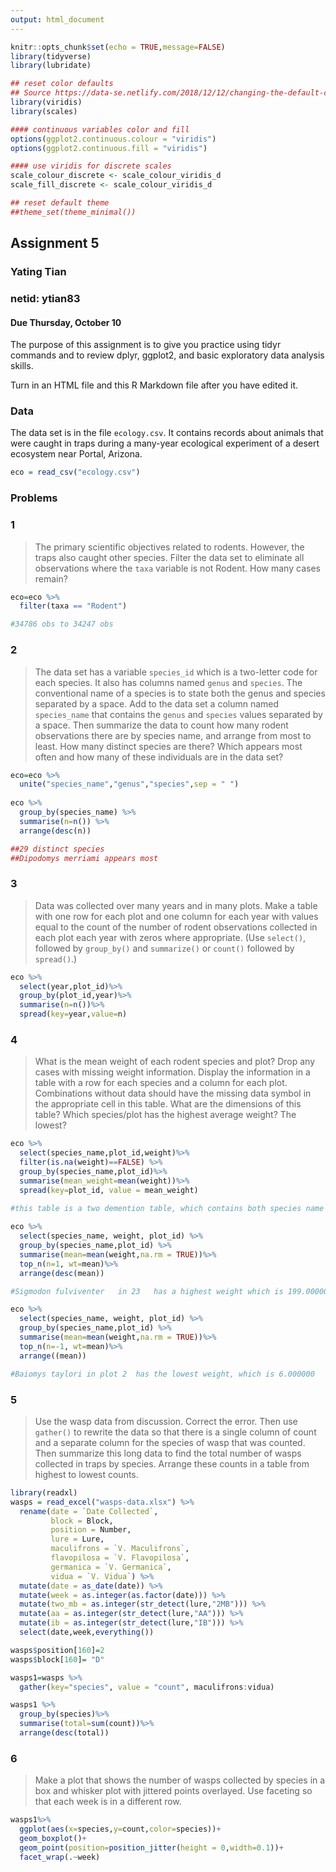 ```yaml
---
output: html_document
---
```


```r
knitr::opts_chunk$set(echo = TRUE,message=FALSE)
library(tidyverse)
library(lubridate)
```

```r
## reset color defaults
## Source https://data-se.netlify.com/2018/12/12/changing-the-default-color-scheme-in-ggplot2/
library(viridis)
library(scales)

#### continuous variables color and fill
options(ggplot2.continuous.colour = "viridis")
options(ggplot2.continuous.fill = "viridis")

#### use viridis for discrete scales
scale_colour_discrete <- scale_colour_viridis_d
scale_fill_discrete <- scale_colour_viridis_d

## reset default theme
##theme_set(theme_minimal())
```

## Assignment 5

### Yating Tian
### netid: ytian83

#### Due Thursday, October 10

The purpose of this assignment is to give you practice using tidyr commands and to review dplyr, ggplot2, and basic exploratory data analysis skills.

Turn in an HTML file and this R Markdown file after you have edited it.

### Data

The data set is in the file `ecology.csv`.
It contains records about animals that were caught in traps
during a many-year ecological experiment of a desert ecosystem near Portal, Arizona.

```r
eco = read_csv("ecology.csv")
```

### Problems

### 1

> The primary scientific objectives related to rodents. However, the traps also caught other species.
Filter the data set to eliminate all observations where the `taxa` variable is not Rodent. How many cases remain?

```r
eco=eco %>%
  filter(taxa == "Rodent")

#34786 obs to 34247 obs

```

### 2

> The data set has a variable `species_id` which is a two-letter code for each species. It also has columns named `genus` and `species`. The conventional name of a species is to state both the genus and species separated by a space. Add to the data set a column named `species_name` that contains the `genus` and `species` values separated by a space.
Then summarize the data to count how many rodent observations there are by species name, and arrange from most to least.
How many distinct species are there?
Which appears most often and how many of these individuals are in the data set?

```r
eco=eco %>%
  unite("species_name","genus","species",sep = " ")
  
eco %>% 
  group_by(species_name) %>%
  summarise(n=n()) %>%
  arrange(desc(n))

##29 distinct species
##Dipodomys merriami appears most
```

### 3

> Data was collected over many years and in many plots. Make a table with one row for each plot and one column for each year with values equal to the count of the number of rodent observations collected in each plot each year with zeros where appropriate. (Use `select()`, followed by `group_by()` and `summarize()` or `count()` followed by `spread()`.)

```r
eco %>%
  select(year,plot_id)%>%
  group_by(plot_id,year)%>%
  summarise(n=n())%>%
  spread(key=year,value=n)

```

### 4

> What is the mean weight of each rodent species and plot? Drop any cases with missing weight information. Display the information in a table with a row for each species and a column for each plot. Combinations without data should have the missing data symbol in the appropriate cell in this table.
What are the dimensions of this table?
Which species/plot has the highest average weight? The lowest?

```r
eco %>%
  select(species_name,plot_id,weight)%>%
  filter(is.na(weight)==FALSE) %>%
  group_by(species_name,plot_id)%>%
  summarise(mean_weight=mean(weight))%>%
  spread(key=plot_id, value = mean_weight) 

#this table is a two demention table, which contains both species name and plot id 
  
eco %>%
  select(species_name, weight, plot_id) %>%
  group_by(species_name,plot_id) %>%
  summarise(mean=mean(weight,na.rm = TRUE))%>%
  top_n(n=1, wt=mean)%>%
  arrange(desc(mean))

#Sigmodon fulviventer	in 23	has a highest weight which is 199.000000	

eco %>%
  select(species_name, weight, plot_id) %>%
  group_by(species_name,plot_id) %>%
  summarise(mean=mean(weight,na.rm = TRUE))%>%
  top_n(n=-1, wt=mean)%>%
  arrange((mean))

#Baiomys taylori in plot 2	has the lowest weight, which is 6.000000	

```

### 5

> Use the wasp data from discussion. Correct the error. Then use `gather()` to rewrite the data so that there is a single column of count and a separate column for the species of wasp that was counted.
Then summarize this long data to find the total number of wasps collected in traps by species.
Arrange these counts in a table from highest to lowest counts.

```r
library(readxl)
wasps = read_excel("wasps-data.xlsx") %>%
  rename(date = `Date Collected`,
         block = Block,
         position = Number,
         lure = Lure,
         maculifrons = `V. Maculifrons`,
         flavopilosa = `V. Flavopilosa`,
         germanica = `V. Germanica`,
         vidua = `V. Vidua`) %>%
  mutate(date = as_date(date)) %>%
  mutate(week = as.integer(as.factor(date))) %>%
  mutate(two_mb = as.integer(str_detect(lure,"2MB"))) %>%
  mutate(aa = as.integer(str_detect(lure,"AA"))) %>%
  mutate(ib = as.integer(str_detect(lure,"IB"))) %>%
  select(date,week,everything())

wasps$position[160]=2
wasps$block[160]= "D"
```

```r
wasps1=wasps %>%
  gather(key="species", value = "count", maculifrons:vidua)

wasps1 %>%  
  group_by(species)%>%
  summarise(total=sum(count))%>%
  arrange(desc(total))

```

### 6

> Make a plot that shows the number of wasps collected by species in a box and whisker plot with jittered points overlayed. Use faceting so that each week is in a different row.

```r
wasps1%>%
  ggplot(aes(x=species,y=count,color=species))+
  geom_boxplot()+
  geom_point(position=position_jitter(height = 0,width=0.1))+
  facet_wrap(.~week)
```

